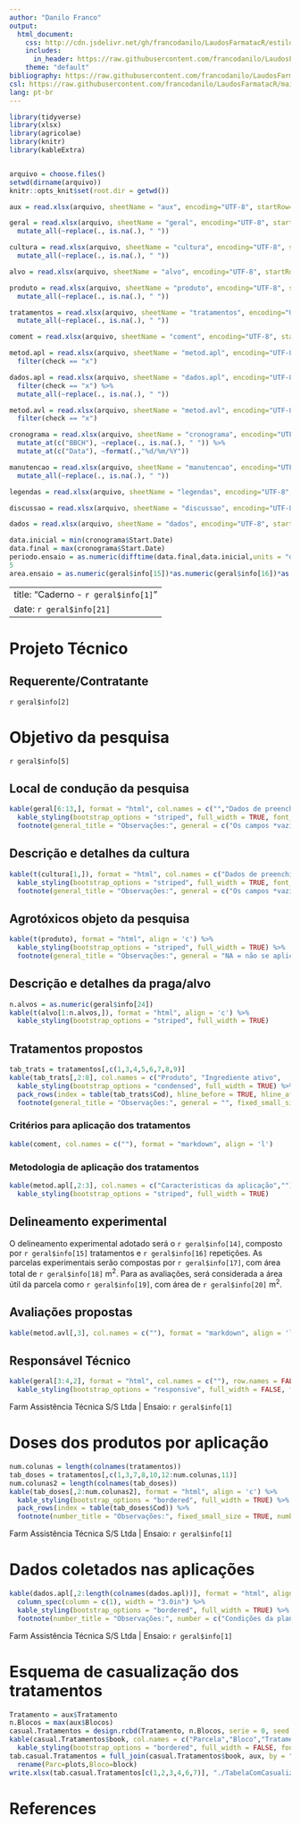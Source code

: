 ---
author: "Danilo Franco"
output: 
  html_document: 
    css: http://cdn.jsdelivr.net/gh/francodanilo/LaudosFarmatacR/estilo.css
    includes:
      in_header: https://raw.githubusercontent.com/francodanilo/LaudosFarmatacR/main/cab.html
    theme: "default"
bibliography: https://raw.githubusercontent.com/francodanilo/LaudosFarmatacR/main/references.bib
csl: https://raw.githubusercontent.com/francodanilo/LaudosFarmatacR/main/abnt.csl
lang: pt-br
---

```{r bibliotecas, include=FALSE}
library(tidyverse)
library(xlsx)
library(agricolae)
library(knitr)
library(kableExtra)
```

```{r funções, include=FALSE}

```

```{r carregando planilhas, include=FALSE}
arquivo = choose.files()
setwd(dirname(arquivo))
knitr::opts_knit$set(root.dir = getwd())

aux = read.xlsx(arquivo, sheetName = "aux", encoding="UTF-8", startRow=6, stringsAsFactors=FALSE) 

geral = read.xlsx(arquivo, sheetName = "geral", encoding="UTF-8", startRow=6, stringsAsFactors=FALSE) %>% 
  mutate_all(~replace(., is.na(.), " "))

cultura = read.xlsx(arquivo, sheetName = "cultura", encoding="UTF-8", startRow=6, stringsAsFactors=FALSE) %>% 
  mutate_all(~replace(., is.na(.), " "))

alvo = read.xlsx(arquivo, sheetName = "alvo", encoding="UTF-8", startRow=6, stringsAsFactors=FALSE)

produto = read.xlsx(arquivo, sheetName = "produto", encoding="UTF-8", startRow=6, stringsAsFactors=FALSE) %>% 
  mutate_all(~replace(., is.na(.), " "))

tratamentos = read.xlsx(arquivo, sheetName = "tratamentos", encoding="UTF-8", startRow=6, stringsAsFactors=FALSE) %>% 
  mutate_all(~replace(., is.na(.), " "))

coment = read.xlsx(arquivo, sheetName = "coment", encoding="UTF-8", startRow=6, stringsAsFactors=FALSE)

metod.apl = read.xlsx(arquivo, sheetName = "metod.apl", encoding="UTF-8", startRow=6, stringsAsFactors=FALSE) %>% 
  filter(check == "x")

dados.apl = read.xlsx(arquivo, sheetName = "dados.apl", encoding="UTF-8", startRow=6, stringsAsFactors=FALSE) %>% 
  filter(check == "x") %>% 
  mutate_all(~replace(., is.na(.), " "))

metod.avl = read.xlsx(arquivo, sheetName = "metod.avl", encoding="UTF-8", startRow=6, stringsAsFactors=FALSE) %>% 
  filter(check == "x")

cronograma = read.xlsx(arquivo, sheetName = "cronograma", encoding="UTF-8", startRow=6, stringsAsFactors=FALSE) %>% 
  mutate_at(c("BBCH"), ~replace(., is.na(.), " ")) %>% 
  mutate_at(c("Data"), ~format(.,"%d/%m/%Y"))

manutencao = read.xlsx(arquivo, sheetName = "manutencao", encoding="UTF-8", startRow=6, stringsAsFactors=FALSE) %>% 
  mutate_all(~replace(., is.na(.), " "))

legendas = read.xlsx(arquivo, sheetName = "legendas", encoding="UTF-8", startRow=6, stringsAsFactors=FALSE)

discussao = read.xlsx(arquivo, sheetName = "discussao", encoding="UTF-8", startRow=6, stringsAsFactors=FALSE)

dados = read.xlsx(arquivo, sheetName = "dados", encoding="UTF-8", startRow=6, stringsAsFactors=TRUE)
```

```{r configuração de varieaveis, include=FALSE}
data.inicial = min(cronograma$Start.Date)
data.final = max(cronograma$Start.Date)
periodo.ensaio = as.numeric(difftime(data.final,data.inicial,units = "days"))
5
area.ensaio = as.numeric(geral$info[15])*as.numeric(geral$info[16])*as.numeric(geral$info[18])

```

---
title: "Caderno - `r geral$info[1]`"
date: `r geral$info[21]`
---

# Projeto Técnico


## Requerente/Contratante
`r geral$info[2]`

# Objetivo da pesquisa

`r geral$info[5]`

## Local de condução da pesquisa

```{r local, echo=FALSE, message=FALSE, warning=FALSE}
kable(geral[6:13,], format = "html", col.names = c("","Dados de preenchimento"), row.names = FALSE,align = 'l') %>%
  kable_styling(bootstrap_options = "striped", full_width = TRUE, font_size = 16) %>% 
  footnote(general_title = "Observações:", general = c("Os campos *vazios* deverão ser preenchidos manualmente, visto que não são restrições para a instalação do ensaio.","Os campos previamente preenchidos deverão ser respeitados, visto que foram definidos previamente e são componentes do projeto técnico."), fixed_small_size = TRUE)
```

<div style="page-break-after: always"></div>

## Descrição e detalhes da cultura
```{r cultura, echo=FALSE, message=FALSE, warning=FALSE}
kable(t(cultura[1,]), format = "html", col.names = c("Dados de preenchimento"), align = 'c') %>%
  kable_styling(bootstrap_options = "striped", full_width = TRUE, font_size = 16) %>% 
  footnote(general_title = "Observações:", general = c("Os campos *vazios* deverão ser preenchidos manualmente, visto que não são restrições para a instalação do ensaio.","Os campos previamente preenchidos deverão ser respeitados, visto que foram definidos previamente e são componentes do projeto técnico."), fixed_small_size = TRUE)
```

## Agrotóxicos objeto da pesquisa
```{r produtos, echo=FALSE, message=FALSE, warning=FALSE}
kable(t(produto), format = "html", align = 'c') %>%
  kable_styling(bootstrap_options = "striped", full_width = TRUE) %>% 
  footnote(general_title = "Observações:", general = "NA = não se aplica; ? = informação inexistente ou faltante", fixed_small_size = TRUE)
```

## Descrição e detalhes da praga/alvo
```{r alvo, echo=FALSE, message=FALSE, warning=FALSE}
n.alvos = as.numeric(geral$info[24])
kable(t(alvo[1:n.alvos,]), format = "html", align = 'c') %>%
  kable_styling(bootstrap_options = "striped", full_width = TRUE)
```

<div style="page-break-after: always"></div>

## Tratamentos propostos
```{r tabela de tratamentos, echo=FALSE, message=FALSE, warning=FALSE}
tab_trats = tratamentos[,c(1,3,4,5,6,7,8,9)]
kable(tab_trats[,2:8], col.names = c("Produto",	"Ingrediente ativo",	"Concentração",	"Formulação",	"Dose",	"",	"Épocas"), format = "html", align = 'c') %>%
  kable_styling(bootstrap_options = "condensed", full_width = TRUE) %>%
  pack_rows(index = table(tab_trats$Cod), hline_before = TRUE, hline_after = TRUE) %>% 
  footnote(general_title = "Observações:", general = "", fixed_small_size = TRUE)
```

### Critérios para aplicação dos tratamentos
```{r critérios sobre aplicação, echo=FALSE, message=FALSE, warning=FALSE}
kable(coment, col.names = c(""), format = "markdown", align = 'l')
```

### Metodologia de aplicação dos tratamentos
```{r metodo de aplicação, echo=FALSE, message=FALSE, warning=FALSE}
kable(metod.apl[,2:3], col.names = c("Características da aplicação",""), format = "html", align = 'l') %>%
  kable_styling(bootstrap_options = "striped", full_width = TRUE)
```

## Delineamento experimental

O delineamento experimental adotado será o `r geral$info[14]`, composto por `r geral$info[15]` tratamentos e `r geral$info[16]` repetições.
As parcelas experimentais serão compostas por `r geral$info[17]`, com área total de `r geral$info[18]` m^2^.
Para as avaliações, será considerada a área útil da parcela como `r geral$info[19]`, com área de `r geral$info[20]` m^2^.

## Avaliações propostas
```{r lista de avaliações, echo=FALSE, message=FALSE, warning=FALSE}
kable(metod.avl[,3], col.names = c(""), format = "markdown", align = 'l')
```

## Responsável Técnico

```{r assinatura responsável, echo=FALSE, message=FALSE, warning=FALSE}
kable(geral[3:4,2], format = "html", col.names = c(""), row.names = FALSE,align = 'c') %>%
  kable_styling(bootstrap_options = "responsive", full_width = FALSE, font_size = 16)
```

<div style="page-break-after: always"></div>
Farm Assistência Técnica S/S Ltda | Ensaio: `r geral$info[1]`

# Doses dos produtos por aplicação
```{r tabela de doses, echo=FALSE, message=FALSE, warning=FALSE}
num.colunas = length(colnames(tratamentos))
tab_doses = tratamentos[,c(1,3,7,8,10,12:num.colunas,11)]
num.colunas2 = length(colnames(tab_doses))
kable(tab_doses[,2:num.colunas2], format = "html", align = 'c') %>%
  kable_styling(bootstrap_options = "bordered", full_width = TRUE) %>%
  pack_rows(index = table(tab_doses$Cod)) %>% 
  footnote(number_title = "Observações:", fixed_small_size = TRUE, number = c("Volume de calda a ser preparado (litros)","Unidade de dosagem para cada produto (g = gramas; mL = mililitros)"))
```

<div style="page-break-after: always"></div>
Farm Assistência Técnica S/S Ltda | Ensaio: `r geral$info[1]`

# Dados coletados nas aplicações

```{r dados das aplicações, echo=FALSE, message=FALSE, warning=FALSE}
kable(dados.apl[,2:length(colnames(dados.apl))], format = "html", align = 'l') %>%
  column_spec(column = c(1), width = "3.0in") %>%
  kable_styling(bootstrap_options = "bordered", full_width = TRUE) %>% 
  footnote(number_title = "Observações:", number = c("Condições da planta no momento da aplicação: 1= murcha extrema; 2= murcha leve; 3= normal; 4= pouco molhamento foliar; 5= alto molhamento foliar (escorrimento).","Condições do solo no momento da aplicação: 1= extremamente seco; 2= seco; 3= úmido; 4= enxarcado; 5= alagado."), fixed_small_size = TRUE)
```

<div style="page-break-after: always"></div>
Farm Assistência Técnica S/S Ltda | Ensaio: `r geral$info[1]`

# Esquema de casualização dos tratamentos
```{r esquema de casualização, echo=FALSE, message=FALSE, warning=FALSE}
Tratamento = aux$Tratamento
n.Blocos = max(aux$Blocos)
casual.Tratamentos = design.rcbd(Tratamento, n.Blocos, serie = 0, seed = 14, kinds = "Super-Duper", first=FALSE, continue=TRUE, randomization=TRUE)
kable(casual.Tratamentos$book, col.names = c("Parcela","Bloco","Tratamento"),format = "html", align = 'ccl') %>%
  kable_styling(bootstrap_options = "bordered", full_width = FALSE, font_size = 10)
tab.casual.Tratamentos = full_join(casual.Tratamentos$book, aux, by = "Tratamento") %>% 
  rename(Parc=plots,Bloco=block)
write.xlsx(tab.casual.Tratamentos[c(1,2,3,4,6,7)], "./TabelaComCasualizacao.xlsx", sheetName = "Tabela", row.names = FALSE)
```

<div style="page-break-after: always"></div>

# References
